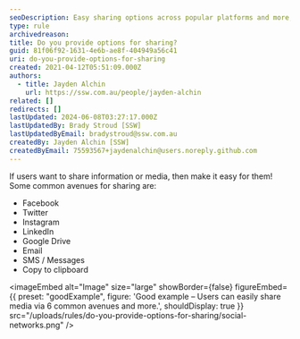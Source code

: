 ```yaml
---
seoDescription: Easy sharing options across popular platforms and more, empowering users to share information and media.
type: rule
archivedreason:
title: Do you provide options for sharing?
guid: 81f06f92-1631-4e6b-ae8f-404949a56c41
uri: do-you-provide-options-for-sharing
created: 2021-04-12T05:51:09.000Z
authors:
  - title: Jayden Alchin
    url: https://ssw.com.au/people/jayden-alchin
related: []
redirects: []
lastUpdated: 2024-06-08T03:27:17.000Z
lastUpdatedBy: Brady Stroud [SSW]
lastUpdatedByEmail: bradystroud@ssw.com.au
createdBy: Jayden Alchin [SSW]
createdByEmail: 75593567+jaydenalchin@users.noreply.github.com
---
```


If users want to share information or media, then make it easy for them!
Some common avenues for sharing are:

- Facebook
- Twitter
- Instagram
- LinkedIn
- Google Drive
- Email
- SMS / Messages
- Copy to clipboard

<imageEmbed
  alt="Image"
  size="large"
  showBorder={false}
  figureEmbed={{
    preset: "goodExample",
    figure: 'Good example – Users can easily share media via 6 common avenues and more.',
    shouldDisplay: true
  }}
  src="/uploads/rules/do-you-provide-options-for-sharing/social-networks.png"
/>
